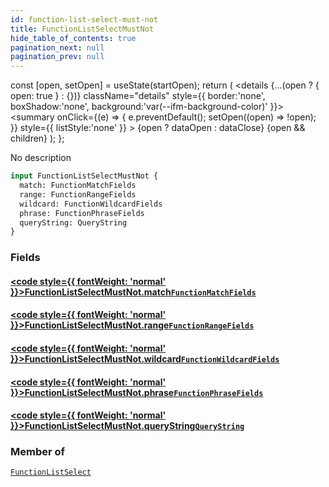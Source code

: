```yaml
---
id: function-list-select-must-not
title: FunctionListSelectMustNot
hide_table_of_contents: true
pagination_next: null
pagination_prev: null
---
```







  const [open, setOpen] = useState(startOpen);
  return (
    <details {...(open ? { open: true } : {})} className="details" style={{ border:'none', boxShadow:'none', background:'var(--ifm-background-color)' }}>
      <summary
        onClick={(e) => {
          e.preventDefault();
          setOpen((open) => !open);
        }}
        style={{ listStyle:'none' }}
      >
      {open ? dataOpen : dataClose}
      </summary>
      {open && children}
    </details>
  );
};




No description


```graphql
input FunctionListSelectMustNot {
  match: FunctionMatchFields
  range: FunctionRangeFields
  wildcard: FunctionWildcardFields
  phrase: FunctionPhraseFields
  queryString: QueryString
}
```




### Fields

#### [<code style={{ fontWeight: 'normal' }}>FunctionListSelectMustNot.<b>match</b></code>](#)<Bullet />[`FunctionMatchFields`](/cris/inputs/function-match-fields) <Badge class="secondary" text="input"/>
> 
> 

#### [<code style={{ fontWeight: 'normal' }}>FunctionListSelectMustNot.<b>range</b></code>](#)<Bullet />[`FunctionRangeFields`](/cris/inputs/function-range-fields) <Badge class="secondary" text="input"/>
> 
> 

#### [<code style={{ fontWeight: 'normal' }}>FunctionListSelectMustNot.<b>wildcard</b></code>](#)<Bullet />[`FunctionWildcardFields`](/cris/inputs/function-wildcard-fields) <Badge class="secondary" text="input"/>
> 
> 

#### [<code style={{ fontWeight: 'normal' }}>FunctionListSelectMustNot.<b>phrase</b></code>](#)<Bullet />[`FunctionPhraseFields`](/cris/inputs/function-phrase-fields) <Badge class="secondary" text="input"/>
> 
> 

#### [<code style={{ fontWeight: 'normal' }}>FunctionListSelectMustNot.<b>queryString</b></code>](#)<Bullet />[`QueryString`](/cris/inputs/query-string) <Badge class="secondary" text="input"/>
> 
> 



### Member of

[`FunctionListSelect`](/cris/inputs/function-list-select)  <Badge class="secondary" text="input"/>


